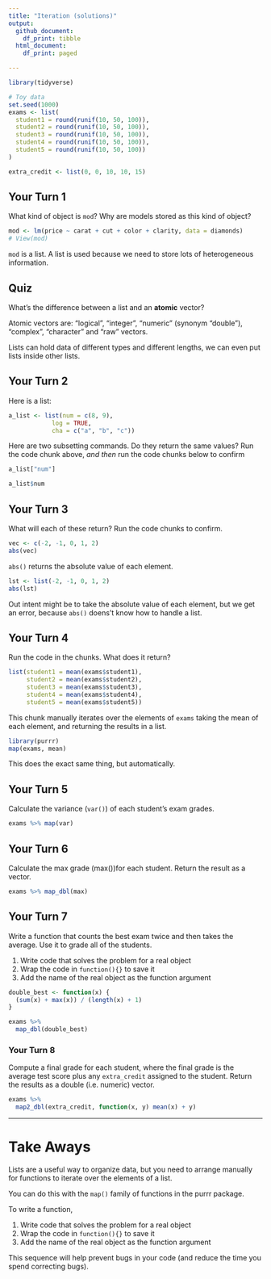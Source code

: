 ```yaml
---
title: "Iteration (solutions)"
output:
  github_document: 
    df_print: tibble  
  html_document:
    df_print: paged

---
```


```r
library(tidyverse)

# Toy data
set.seed(1000)
exams <- list(
  student1 = round(runif(10, 50, 100)),
  student2 = round(runif(10, 50, 100)),
  student3 = round(runif(10, 50, 100)),
  student4 = round(runif(10, 50, 100)),
  student5 = round(runif(10, 50, 100))
)

extra_credit <- list(0, 0, 10, 10, 15)
```

## Your Turn 1

What kind of object is `mod`?  Why are models stored as this kind of object?

```r
mod <- lm(price ~ carat + cut + color + clarity, data = diamonds)
# View(mod)
```

`mod` is a list.  A list is used because we need to store lots of heterogeneous information.

## Quiz

What's the difference between a list and an **atomic** vector?

Atomic vectors are: "logical", "integer", "numeric" (synonym "double"), "complex", "character" and "raw" vectors.

Lists can hold data of different types and different lengths, we can even put lists inside other lists.

## Your Turn 2

Here is a list:

```r
a_list <- list(num = c(8, 9), 
            log = TRUE,    
            cha = c("a", "b", "c"))
```

Here are two subsetting commands. Do they return the same values? Run the code chunk above, _and then_ run the code chunks below to confirm

```r
a_list["num"]
```

```r
a_list$num
```

## Your Turn 3

What will each of these return? Run the code chunks to confirm.

```r
vec <- c(-2, -1, 0, 1, 2)
abs(vec)
```

`abs()` returns the absolute value of each element.

```r
lst <- list(-2, -1, 0, 1, 2)
abs(lst)
```

Out intent might be to take the absolute value of each element, but we get an error, because `abs()` doens't know how to handle a list.

## Your Turn 4

Run the code in the chunks. What does it return?

```r
list(student1 = mean(exams$student1),
     student2 = mean(exams$student2),
     student3 = mean(exams$student3),
     student4 = mean(exams$student4),
     student5 = mean(exams$student5))
```

This chunk manually iterates over the elements of `exams` taking the mean of each element, and returning the results in a list.

```r
library(purrr)
map(exams, mean)
```

This does the exact same thing, but automatically.


## Your Turn 5

Calculate the variance (`var()`) of each student’s exam grades.

```r
exams %>% map(var)
```

## Your Turn 6

Calculate the max grade (max())for each student. Return the result as a vector.

```r
exams %>% map_dbl(max)
```

## Your Turn 7

Write a function that counts the best exam twice and then takes the average. Use it to grade all of the students.

1. Write code that solves the problem for a real object  
2. Wrap the code in `function(){}` to save it  
3. Add the name of the real object as the function argument 

```r
double_best <- function(x) {
  (sum(x) + max(x)) / (length(x) + 1)
}

exams %>%
  map_dbl(double_best)
```

### Your Turn 8

Compute a final grade for each student, where the final grade is the average test score plus any `extra_credit` assigned to the student. Return the results as a double (i.e. numeric) vector.

```r
exams %>% 
  map2_dbl(extra_credit, function(x, y) mean(x) + y)
```


***

# Take Aways

Lists are a useful way to organize data, but you need to arrange manually for functions to iterate over the elements of a list.

You can do this with the `map()` family of functions in the purrr package.

To write a function, 

1. Write code that solves the problem for a real object  
2. Wrap the code in `function(){}` to save it  
3. Add the name of the real object as the function argument 

This sequence will help prevent bugs in your code (and reduce the time you spend correcting bugs). 

<!-- This file by Charlotte Wickham is licensed under a Creative Commons Attribution 4.0 International License, adapted from the orignal work at https://github.com/rstudio/master-the-tidyverse by RStudio. -->
